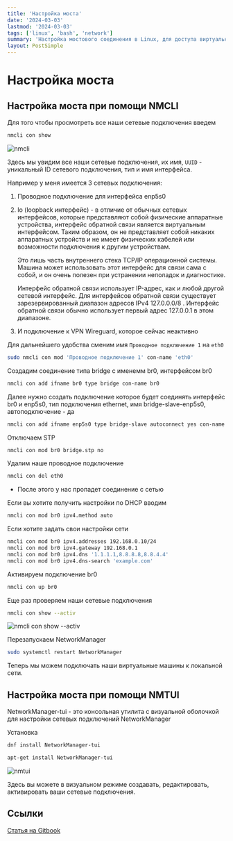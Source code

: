 ```yaml
---
title: 'Настройка моста'
date: '2024-03-03'
lastmod: '2024-03-03'
tags: ['linux', 'bash', 'network']
summary: 'Настройка мостового соединения в Linux, для доступа виртуальной машиы в локальную сеть'
layout: PostSimple
---
```



# Настройка моста

## Настройка моста при помощи NMCLI

Для того чтобы просмотреть все наши сетевые подключения введем

```bash
nmcli con show
```

![nmcli](https://gitbook.bashell.ru/~gitbook/image?url=https://52982121-files.gitbook.io/%7E/files/v0/b/gitbook-x-prod.appspot.com/o/spaces%252FFSEM7mIjLMYaJfpjvbaz%252Fuploads%252FR55nZpTLVJ7g2Ep6VXnD%252F%25D0%25A1%25D0%25BD%25D0%25B8%25D0%25BC%25D0%25BE%25D0%25BA%2520%25D1%258D%25D0%25BA%25D1%2580%25D0%25B0%25D0%25BD%25D0%25B0%2520%25D0%25BE%25D1%2582%25202024-02-07%252021-52-51.png%3Falt=media%26token=e87a1fa4-4610-4461-b04c-185e5aa736f0&width=768&dpr=1&quality=100&sign=da0a62b83949274fda59911085b929f9e861a4fed0c9b5fb3bcf05c3f60f0caa)

Здесь мы увидим все наши сетевые подключения, их имя, `UUID` - уникальный ID сетевого подключения, тип и имя интерфейса.

Например у меня имеется 3 сетевых подключения:

1. Проводное подключение для интерфейса enp5s0
2. lo (loopback интерфейс) - в отличие от обычных сетевых интерфейсов, которые представляют собой физические аппаратные устройства, интерфейс обратной связи является виртуальным интерфейсом. Таким образом, он не представляет собой никаких аппаратных устройств и не имеет физических кабелей или возможности подключения к другим устройствам.

   Это лишь часть внутреннего стека TCP/IP операционной системы. Машина может использовать этот интерфейс для связи сама с собой, и он очень полезен при устранении неполадок и диагностике.

   Интерфейс обратной связи использует IP-адрес, как и любой другой сетевой интерфейс. Для интерфейсов обратной связи существует зарезервированный диапазон адресов IPv4 127.0.0.0/8 . Интерфейс обратной связи обычно использует первый адрес 127.0.0.1 в этом диапазоне.

3. И подключение к VPN Wireguard, которое сейчас неактивно

Для дальнейшего удобства сменим имя `Проводное подключение 1` на `eth0`

```bash
sudo nmcli con mod 'Проводное подключение 1' con-name 'eth0'
```

Создадим соединение типа bridge с именемм br0, интерфейсом br0&#x20;

```bash
nmcli con add ifname br0 type bridge con-name br0
```

Далее нужно создать подключение которое будет соединять интерфейс br0 и enp5s0, тип подключения ethernet, имя bridge-slave-enp5s0, автоподключение - да

```bash
nmcli con add ifname enp5s0 type bridge-slave autoconnect yes con-name bridge-slave-enp5s0 master br0
```

Отключаем STP

```bash
nmcli con mod br0 bridge.stp no
```

Удалим наше проводное подключение

```bash
nmcli con del eth0
```

- После этого у нас пропадет соединение с сетью

Если вы хотите получить настройки по DHCP вводим

```bash
nmcli con mod br0 ipv4.method auto
```

Если хотите задать свои настройки сети

```bash
nmcli con mod br0 ipv4.addresses 192.168.0.10/24
nmcli con mod br0 ipv4.gateway 192.168.0.1
nmcli con mod br0 ipv4.dns '1.1.1.1,8.8.8.8,8.8.4.4'
nmcli con mod br0 ipv4.dns-search 'example.com'
```

Активируем подключение br0

```bash
nmcli con up br0
```

Еще раз проверяем наши сетевые подключения

```bash
nmcli con show --activ
```

![nmcli con show --activ](https://gitbook.bashell.ru/~gitbook/image?url=https://52982121-files.gitbook.io/%7E/files/v0/b/gitbook-x-prod.appspot.com/o/spaces%252FFSEM7mIjLMYaJfpjvbaz%252Fuploads%252FUelyMleNR4oq39ZNRysP%252F%25D0%25A1%25D0%25BD%25D0%25B8%25D0%25BC%25D0%25BE%25D0%25BA%2520%25D1%258D%25D0%25BA%25D1%2580%25D0%25B0%25D0%25BD%25D0%25B0%2520%25D0%25BE%25D1%2582%25202024-02-07%252023-40-56.png%3Falt=media%26token=d58de031-368d-437b-9a4d-b1dd8593ff98&width=768&dpr=1&quality=100&sign=7d4b2a8882fb2aa1146299523601939a14098f911d54c4247709aa7ce019d218)

Перезапускаем NetworkManager

```bash
sudo systemctl restart NetworkManager
```

Теперь мы можем подключать наши виртуальные машины к локальной сети.

## Настройка моста при помощи NMTUI

NetworkManager-tui - это консольная утилита с визуальной оболочкой для настройки сетевых подключений NetworkManager

Установка

```bash
dnf install NetworkManager-tui
```

```bash
apt-get install NetworkManager-tui
```

![nmtui](https://gitbook.bashell.ru/~gitbook/image?url=https://52982121-files.gitbook.io/%7E/files/v0/b/gitbook-x-prod.appspot.com/o/spaces%252FFSEM7mIjLMYaJfpjvbaz%252Fuploads%252FM333Q0eWd2gAg8EhpA82%252F%25D0%25A1%25D0%25BD%25D0%25B8%25D0%25BC%25D0%25BE%25D0%25BA%2520%25D1%258D%25D0%25BA%25D1%2580%25D0%25B0%25D0%25BD%25D0%25B0%2520%25D0%25BE%25D1%2582%25202024-02-07%252023-16-53.png%3Falt=media%26token=d813fc79-2000-4785-bcb1-a757d59b0065&width=768&dpr=1&quality=100&sign=8bb557ef2cd8a427a1c8f2d03745d448be1c481b296ef3e56a434245a3825c03)

Здесь вы можете в визуальном режиме создавать, редактировать, активировать ваши сетевые подключения.

## Ссылки

[Статья на Gitbook](https://gitbook.bashell.ru/linux/virtualizaciya/nastroika-mosta)
